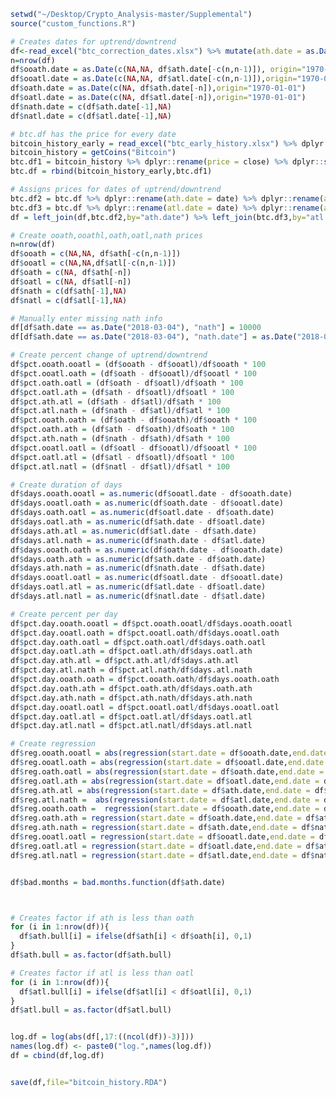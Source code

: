 

```r
setwd("~/Desktop/Crypto_Analysis-master/Supplemental")
source("custom_functions.R")

# Creates dates for uptrend/downtrend
df<-read_excel("btc_correction_dates.xlsx") %>% mutate(ath.date = as.Date(ath.date)) %>% mutate(atl.date = as.Date(atl.date))
n=nrow(df)
df$ooath.date = as.Date(c(NA,NA, df$ath.date[-c(n,n-1)]), origin="1970-01-01")
df$ooatl.date = as.Date(c(NA,NA, df$atl.date[-c(n,n-1)]),origin="1970-01-01")
df$oath.date = as.Date(c(NA, df$ath.date[-n]),origin="1970-01-01")
df$oatl.date = as.Date(c(NA, df$atl.date[-n]),origin="1970-01-01")
df$nath.date = c(df$ath.date[-1],NA)
df$natl.date = c(df$atl.date[-1],NA)

# btc.df has the price for every date
bitcoin_history_early = read_excel("btc_early_history.xlsx") %>% dplyr::rename(price = close) %>% dplyr::select(date,price) %>% mutate(date = as.Date(date))
bitcoin_history = getCoins("Bitcoin")
btc.df1 = bitcoin_history %>% dplyr::rename(price = close) %>% dplyr::select(date,price) 
btc.df = rbind(bitcoin_history_early,btc.df1)

# Assigns prices for dates of uptrend/downtrend
btc.df2 = btc.df %>% dplyr::rename(ath.date = date) %>% dplyr::rename(ath = price)
btc.df3 = btc.df %>% dplyr::rename(atl.date = date) %>% dplyr::rename(atl = price)
df = left_join(df,btc.df2,by="ath.date") %>% left_join(btc.df3,by="atl.date")

# Create ooath,ooathl,oath,oatl,nath prices
n=nrow(df)
df$ooath = c(NA,NA, df$ath[-c(n,n-1)])
df$ooatl = c(NA,NA,df$atl[-c(n,n-1)])
df$oath = c(NA, df$ath[-n])
df$oatl = c(NA, df$atl[-n])
df$nath = c(df$ath[-1],NA)
df$natl = c(df$atl[-1],NA)

# Manually enter missing nath info
df[df$ath.date == as.Date("2018-03-04"), "nath"] = 10000
df[df$ath.date == as.Date("2018-03-04"), "nath.date"] = as.Date("2018-05-05")

# Create percent change of uptrend/downtrend
df$pct.ooath.ooatl = (df$ooath - df$ooatl)/df$ooath * 100
df$pct.ooatl.oath = (df$oath - df$ooatl)/df$ooatl * 100
df$pct.oath.oatl = (df$oath - df$oatl)/df$oath * 100
df$pct.oatl.ath = (df$ath - df$oatl)/df$oatl * 100
df$pct.ath.atl = (df$ath - df$atl)/df$ath * 100
df$pct.atl.nath = (df$nath - df$atl)/df$atl * 100
df$pct.ooath.oath = (df$oath - df$ooath)/df$ooath * 100
df$pct.oath.ath = (df$ath - df$oath)/df$oath * 100
df$pct.ath.nath = (df$nath - df$ath)/df$ath * 100
df$pct.ooatl.oatl = (df$oatl - df$ooatl)/df$ooatl * 100
df$pct.oatl.atl = (df$atl - df$oatl)/df$oatl * 100
df$pct.atl.natl = (df$natl - df$atl)/df$atl * 100

# Create duration of days
df$days.ooath.ooatl = as.numeric(df$ooatl.date - df$ooath.date)
df$days.ooatl.oath = as.numeric(df$oath.date - df$ooatl.date)
df$days.oath.oatl = as.numeric(df$oatl.date - df$oath.date)
df$days.oatl.ath = as.numeric(df$ath.date - df$oatl.date)
df$days.ath.atl = as.numeric(df$atl.date - df$ath.date)
df$days.atl.nath = as.numeric(df$nath.date - df$atl.date)
df$days.ooath.oath = as.numeric(df$oath.date - df$ooath.date)
df$days.oath.ath = as.numeric(df$ath.date - df$oath.date)
df$days.ath.nath = as.numeric(df$nath.date - df$ath.date)
df$days.ooatl.oatl = as.numeric(df$oatl.date - df$ooatl.date)
df$days.oatl.atl = as.numeric(df$atl.date - df$oatl.date)
df$days.atl.natl = as.numeric(df$natl.date - df$atl.date)

# Create percent per day
df$pct.day.ooath.ooatl = df$pct.ooath.ooatl/df$days.ooath.ooatl
df$pct.day.ooatl.oath = df$pct.ooatl.oath/df$days.ooatl.oath
df$pct.day.oath.oatl = df$pct.oath.oatl/df$days.oath.oatl
df$pct.day.oatl.ath = df$pct.oatl.ath/df$days.oatl.ath
df$pct.day.ath.atl = df$pct.ath.atl/df$days.ath.atl
df$pct.day.atl.nath = df$pct.atl.nath/df$days.atl.nath
df$pct.day.ooath.oath = df$pct.ooath.oath/df$days.ooath.oath
df$pct.day.oath.ath = df$pct.oath.ath/df$days.oath.ath
df$pct.day.ath.nath = df$pct.ath.nath/df$days.ath.nath
df$pct.day.ooatl.oatl = df$pct.ooatl.oatl/df$days.ooatl.oatl
df$pct.day.oatl.atl = df$pct.oatl.atl/df$days.oatl.atl
df$pct.day.atl.natl = df$pct.atl.natl/df$days.atl.natl

# Create regression
df$reg.ooath.ooatl = abs(regression(start.date = df$ooath.date,end.date = df$ooatl.date,btc.df))
df$reg.ooatl.oath = abs(regression(start.date = df$ooatl.date,end.date = df$oath.date,btc.df))
df$reg.oath.oatl = abs(regression(start.date = df$oath.date,end.date = df$oatl.date,btc.df))
df$reg.oatl.ath = abs(regression(start.date = df$oatl.date,end.date = df$ath.date,btc.df))
df$reg.ath.atl = abs(regression(start.date = df$ath.date,end.date = df$atl.date,btc.df))
df$reg.atl.nath =  abs(regression(start.date = df$atl.date,end.date = df$nath.date,btc.df))
df$reg.ooath.oath =  regression(start.date = df$ooath.date,end.date = df$oath.date,btc.df)
df$reg.oath.ath = regression(start.date = df$oath.date,end.date = df$ath.date,btc.df)
df$reg.ath.nath = regression(start.date = df$ath.date,end.date = df$nath.date,btc.df)
df$reg.ooatl.oatl = regression(start.date = df$ooatl.date,end.date = df$oatl.date,btc.df)
df$reg.oatl.atl = regression(start.date = df$oatl.date,end.date = df$atl.date,btc.df)
df$reg.atl.natl = regression(start.date = df$atl.date,end.date = df$natl.date,btc.df)


df$bad.months = bad.months.function(df$ath.date)



# Creates factor if ath is less than oath
for (i in 1:nrow(df)){		
  df$ath.bull[i] = ifelse(df$ath[i] < df$oath[i], 0,1)  
}
df$ath.bull = as.factor(df$ath.bull)

# Creates factor if atl is less than oatl
for (i in 1:nrow(df)){		
  df$atl.bull[i] = ifelse(df$atl[i] < df$oatl[i], 0,1)  
}
df$atl.bull = as.factor(df$atl.bull)


log.df = log(abs(df[,17:((ncol(df))-3)]))
names(log.df) <- paste0("log.",names(log.df))
df = cbind(df,log.df)


save(df,file="bitcoin_history.RDA")
```

